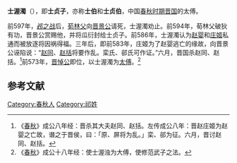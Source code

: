 {{Infobox 先秦人物
|名称=士贞子
|图像=
|图说=
|姓=[[祁姓|祁]]
|氏=士
|名=渥濁
|字=
|别名=
|别字=
|谥号=贞
|时代=春秋
|国家=[[晋国|晋]]
|身份=
|出生=
|逝世=
|在位=
|父=[[士穆子|士穆子]]
|母=
|正妻=
|妾=
|子女=[[士庄伯|士庄伯]]
|太子=
}}
'''士渥濁'''（{{bd|？||？|catIdx=S}}），即'''士贞子'''，亦称'''士伯'''和'''士贞伯'''，中国[[春秋时期|春秋时期]][[晋国|晋国]]的太傅。

前597年，[[邲之战|邲之战]]后，[[荀林父|荀林父]]向[[晋景公|晋景公]]请死，士渥濁劝止。前594年，荀林父破狄有功，晋景公赏赐他，并将瓜衍封给士贞子。前586年，士渥濁认为[[赵婴|赵婴]]和[[庄姬|庄姬]]私通而被放逐将因祸得福。三年后，即前583年，庄姬为了赵婴逃亡的缘故，向晋景公诬陷说：“[[赵同|赵同]]、[[赵括|赵括]]将要作乱。栾氏、郤氏可作证。”六月，晋国杀赵同、赵括。<ref>《[[春秋|春秋]]》成公八年经：晋杀其大夫赵同、赵括。左传成公八年：晋赵庄姬为赵婴之亡故，谮之于晋侯，曰：「原、屏将为乱。」栾、郤为征。六月，晋讨赵同、赵括。</ref>前573年，[[晋悼公|晋悼公]]即位，以士渥濁为[[太傅|太傅]]。<ref>《[[春秋|春秋]]》成公十八年经：使士渥浊为大傅，使修范武子之法。</ref>

== 参考文献 ==
{{Reflist}}

[[Category:春秋人|Category:春秋人]]
[[Category:祁姓|Category:祁姓]]